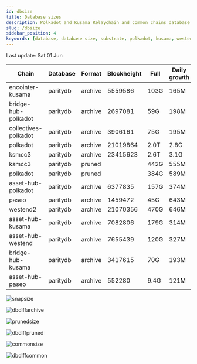 ```yaml
---
id: dbsize
title: Database sizes
description: Polkadot and Kusama Relaychain and common chains database sizes
slug: /dbsize
sidebar_position: 4
keywords: [database, database size, substrate, polkadot, kusama, westend]
---
```



Last update: Sat 01 Jun

| Chain    | Database   | Format | Blockheight | Full         | Daily growth |
| ------------------------| ----------- | -------- | ------- | ---------- | ----- | 
| encointer-kusama | paritydb | archive | 5559586 | 103G | 165M |
| bridge-hub-polkadot | paritydb | archive | 2697081 | 59G | 198M |
| collectives-polkadot | paritydb | archive | 3906161 | 75G | 195M |
| polkadot | paritydb | archive | 21019864 | 2.0T | 2.8G |
| ksmcc3 | paritydb | archive | 23415623 | 2.6T | 3.1G |
| ksmcc3 | paritydb | pruned |  | 442G | 555M |
| polkadot | paritydb | pruned |  | 384G | 589M |
| asset-hub-polkadot | paritydb | archive | 6377835 | 157G | 374M |
| paseo | paritydb | archive | 1459472 | 45G | 643M |
| westend2 | paritydb | archive | 21070356 | 470G | 646M |
| asset-hub-kusama | paritydb | archive | 7082806 | 179G | 314M |
| asset-hub-westend | paritydb | archive | 7655439 | 120G | 327M |
| bridge-hub-kusama | paritydb | archive | 3417615 | 70G | 193M |
| asset-hub-paseo | paritydb | archive | 552280 | 9.4G | 121M |

![snapsize](/img/archivesize.png)

![dbdiffarchive](/img/dbdiffrelay.png)

![prunedsize](/img/prunedsize.png)

![dbdiffpruned](/img/dbdiffpruned.png)

![commonsize](/img/commonsize.png)

![dbdiffcommon](/img/dbdiffcommon.png)
